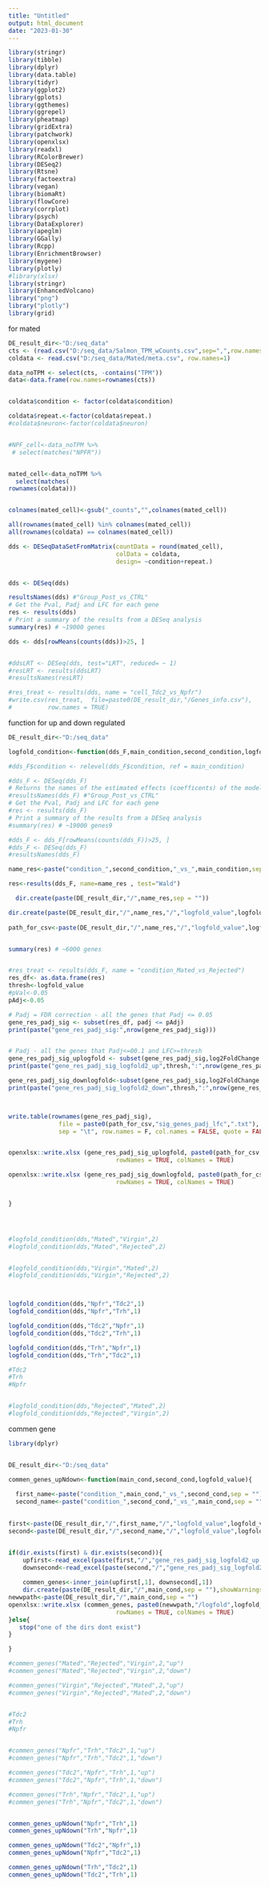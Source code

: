 ```yaml
---
title: "Untitled"
output: html_document
date: "2023-01-30"
---
```

```r
library(stringr)
library(tibble)
library(dplyr)
library(data.table)
library(tidyr)
library(ggplot2)
library(gplots)
library(ggthemes)
library(ggrepel)
library(pheatmap)
library(gridExtra)
library(patchwork)
library(openxlsx)
library(readxl)
library(RColorBrewer)
library(DESeq2)
library(Rtsne)
library(factoextra)
library(vegan)
library(biomaRt)
library(flowCore) 
library(corrplot)
library(psych)
library(DataExplorer)
library(apeglm)
library(GGally)
library(Rcpp)
library(EnrichmentBrowser)
library(mygene)
library(plotly)
#library(xlsx)
library(stringr)
library(EnhancedVolcano)
library("png")
library("plotly")
library(grid)
```


for mated

```r
DE_result_dir<-"D:/seq_data"
cts <- (read.csv("D:/seq_data/Salmon_TPM_wCounts.csv",sep=",",row.names="GeneSymbol"))
coldata <- read.csv("D:/seq_data/Mated/meta.csv", row.names=1)

data_noTPM <- select(cts, -contains("TPM"))
data<-data.frame(row.names=rownames(cts))


coldata$condition <- factor(coldata$condition)

coldata$repeat.<-factor(coldata$repeat.)
#coldata$neuron<-factor(coldata$neuron)


#NPF_cell<-data_noTPM %>%
 # select(matches("NPFR"))


mated_cell<-data_noTPM %>%
  select(matches(
rownames(coldata)))


colnames(mated_cell)<-gsub("_counts","",colnames(mated_cell))

all(rownames(mated_cell) %in% colnames(mated_cell))
all(rownames(coldata) == colnames(mated_cell))

dds <- DESeqDataSetFromMatrix(countData = round(mated_cell),
                              colData = coldata,
                              design= ~condition+repeat.)


dds <- DESeq(dds)

resultsNames(dds) #"Group_Post_vs_CTRL"
# Get the Pval, Padj and LFC for each gene
res <- results(dds)
# Print a summary of the results from a DESeq analysis
summary(res) # ~19000 genes

dds <- dds[rowMeans(counts(dds))>25, ]


#ddsLRT <- DESeq(dds, test="LRT", reduced= ~ 1)
#resLRT <- results(ddsLRT)
#resultsNames(resLRT)

#res_treat <- results(dds, name = "cell_Tdc2_vs_Npfr")
#write.csv(res_treat,  file=paste0(DE_result_dir,"/Genes_info.csv"),
#          row.names = TRUE)

```


function for up and down regulated
```r


DE_result_dir<-"D:/seq_data"

logfold_condition<-function(dds_F,main_condition,second_condition,logfold_value){

#dds_F$condition <- relevel(dds_F$condition, ref = main_condition) 

#dds_F <- DESeq(dds_F)
# Returns the names of the estimated effects (coefficents) of the model
#resultsNames(dds_F) #"Group_Post_vs_CTRL"
# Get the Pval, Padj and LFC for each gene
#res <- results(dds_F)
# Print a summary of the results from a DESeq analysis
#summary(res) # ~19000 genes9

#dds_F <- dds_F[rowMeans(counts(dds_F))>25, ]
#dds_F <- DESeq(dds_F)
#resultsNames(dds_F) 

name_res<-paste("condition_",second_condition,"_vs_",main_condition,sep = "")

res<-results(dds_F, name=name_res , test="Wald")

  dir.create(paste(DE_result_dir,"/",name_res,sep = ""))

dir.create(paste(DE_result_dir,"/",name_res,"/","logfold_value",logfold_value,sep = ""))
  
path_for_csv<-paste(DE_result_dir,"/",name_res,"/","logfold_value",logfold_value,"/",sep = "")


summary(res) # ~6000 genes


#res_treat <- results(dds_F, name = "condition_Mated_vs_Rejected")
res_df<- as.data.frame(res)
thresh<-logfold_value
#pVal<-0.05
pAdj<-0.05

# Padj = FDR correction - all the genes that Padj <= 0.05
gene_res_padj_sig <- subset(res_df, padj <= pAdj)
print(paste("gene_res_padj_sig:",nrow(gene_res_padj_sig)))


# Padj - all the genes that Padj<=00.1 and LFC>=thresh
gene_res_padj_sig_uplogfold <- subset(gene_res_padj_sig,log2FoldChange >= thresh)
print(paste("gene_res_padj_sig_logfold2_up",thresh,":",nrow(gene_res_padj_sig)))

gene_res_padj_sig_downlogfold<-subset(gene_res_padj_sig,log2FoldChange <= -(thresh))
print(paste("gene_res_padj_sig_logfold2_down",thresh,":",nrow(gene_res_padj_sig)))



write.table(rownames(gene_res_padj_sig), 
              file = paste0(path_for_csv,"sig_genes_padj_lfc",".txt"),  
              sep = "\t", row.names = F, col.names = FALSE, quote = FALSE)


openxlsx::write.xlsx (gene_res_padj_sig_uplogfold, paste0(path_for_csv,"gene_res_padj_sig_logfold2_up",".xlsx"),
                              rowNames = TRUE, colNames = TRUE) 

openxlsx::write.xlsx (gene_res_padj_sig_downlogfold, paste0(path_for_csv,"gene_res_padj_sig_logfold2_down",".xlsx"),
                              rowNames = TRUE, colNames = TRUE) 


}




#logfold_condition(dds,"Mated","Virgin",2)
#logfold_condition(dds,"Mated","Rejected",2)


#logfold_condition(dds,"Virgin","Mated",2)
#logfold_condition(dds,"Virgin","Rejected",2)



logfold_condition(dds,"Npfr","Tdc2",1)
logfold_condition(dds,"Npfr","Trh",1)

logfold_condition(dds,"Tdc2","Npfr",1)
logfold_condition(dds,"Tdc2","Trh",1)

logfold_condition(dds,"Trh","Npfr",1)
logfold_condition(dds,"Trh","Tdc2",1)

#Tdc2
#Trh
#Npfr


#logfold_condition(dds,"Rejected","Mated",2)
#logfold_condition(dds,"Rejected","Virgin",2)

```


commen gene

```r
library(dplyr)


DE_result_dir<-"D:/seq_data"

commen_genes_upNdown<-function(main_cond,second_cond,logfold_value){
  
  first_name<-paste("condition_",main_cond,"_vs_",second_cond,sep = "")
  second_name<-paste("condition_",second_cond,"_vs_",main_cond,sep = "")
  

first<-paste(DE_result_dir,"/",first_name,"/","logfold_value",logfold_value,sep = "")
second<-paste(DE_result_dir,"/",second_name,"/","logfold_value",logfold_value,sep = "")


if(dir.exists(first) & dir.exists(second)){
    upfirst<-read_excel(paste(first,"/","gene_res_padj_sig_logfold2_up.xlsx",sep = ""))
    downsecond<-read_excel(paste(second,"/","gene_res_padj_sig_logfold2_down.xlsx",sep = ""))
    
    commen_genes<-inner_join(upfirst[,1], downsecond[,1])
    dir.create(paste(DE_result_dir,"/",main_cond,sep = ""),showWarnings = FALSE)
newwpath<-paste(DE_result_dir,"/",main_cond,sep = "")
openxlsx::write.xlsx (commen_genes, paste0(newwpath,"/logfold",logfold_value,"comment_gene_",main_cond,"_N_",second_cond,".xlsx"),
                              rowNames = TRUE, colNames = TRUE) 
}else{
   stop("one of the dirs dont exist")
}

}

#commen_genes("Mated","Rejected","Virgin",2,"up")
#commen_genes("Mated","Rejected","Virgin",2,"down")

#commen_genes("Virgin","Rejected","Mated",2,"up")
#commen_genes("Virgin","Rejected","Mated",2,"down")


#Tdc2
#Trh
#Npfr


#commen_genes("Npfr","Trh","Tdc2",1,"up")
#commen_genes("Npfr","Trh","Tdc2",1,"down")

#commen_genes("Tdc2","Npfr","Trh",1,"up")
#commen_genes("Tdc2","Npfr","Trh",1,"down")

#commen_genes("Trh","Npfr","Tdc2",1,"up")
#commen_genes("Trh","Npfr","Tdc2",1,"down")


commen_genes_upNdown("Npfr","Trh",1)
commen_genes_upNdown("Trh","Npfr",1)

commen_genes_upNdown("Tdc2","Npfr",1)
commen_genes_upNdown("Npfr","Tdc2",1)

commen_genes_upNdown("Trh","Tdc2",1)
commen_genes_upNdown("Tdc2","Trh",1)
```




